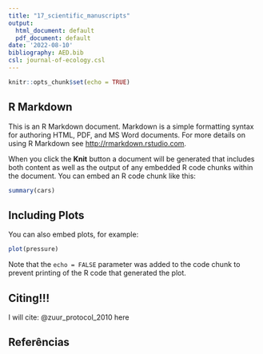 ```yaml
---
title: "17_scientific_manuscripts"
output:
  html_document: default
  pdf_document: default
date: '2022-08-10'
bibliography: AED.bib
csl: journal-of-ecology.csl
---
```



```r
knitr::opts_chunk$set(echo = TRUE)
```

## R Markdown

This is an R Markdown document. Markdown is a simple formatting syntax for authoring HTML, PDF, and MS Word documents. For more details on using R Markdown see <http://rmarkdown.rstudio.com>.

When you click the **Knit** button a document will be generated that includes both content as well as the output of any embedded R code chunks within the document. You can embed an R code chunk like this:

```r
summary(cars)
```

## Including Plots

You can also embed plots, for example:

```r
plot(pressure)
```

Note that the `echo = FALSE` parameter was added to the code chunk to prevent printing of the R code that generated the plot.

## Citing!!!
I will cite: @zuur_protocol_2010 here



## Referências
<div id="refs"></div>
